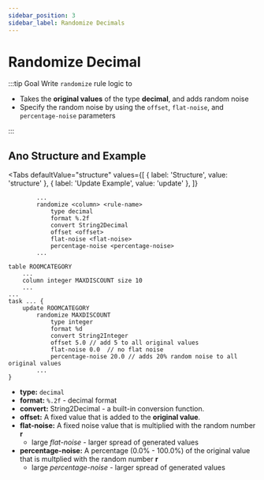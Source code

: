 ```yaml
---
sidebar_position: 3
sidebar_label: Randomize Decimals
---
```



# Randomize Decimal

:::tip Goal
Write `randomize` rule logic to

- Takes the **original values** of the type **decimal**, and adds random noise
- Specify the random noise by using the `offset`, `flat-noise`, and `percentage-noise` parameters

:::

## Ano Structure and Example

<Tabs
  defaultValue="structure"
  values={[
    { label: 'Structure', value: 'structure' },
    { label: 'Update Example', value: 'update' },
  ]}
>

<TabItem value="structure">

```ano
        ...
        randomize <column> <rule-name>
            type decimal
            format %.2f
            convert String2Decimal
            offset <offset>
            flat-noise <flat-noise>
            percentage-noise <percentage-noise>
        ...
```

</TabItem>

<TabItem value="update">

```ano
table ROOMCATEGORY
    ...
    column integer MAXDISCOUNT size 10
    ...
...
task ... {
    update ROOMCATEGORY
        randomize MAXDISCOUNT
            type integer
            format %d
            convert String2Integer
            offset 5.0 // add 5 to all original values
            flat-noise 0.0  // no flat noise
            percentage-noise 20.0 // adds 20% random noise to all original values
        ...
}
```

</TabItem>

</Tabs>

- **type:** `decimal`
- **format:** `%.2f` - decimal format
- **convert:** String2Decimal - a built-in conversion function.
- **offset:** A fixed value that is added to the **original value**.
- **flat-noise:** A fixed noise value that is multiplied with the random number **r**
  - large _flat-noise_ - larger spread of generated values
- **percentage-noise:** A percentage (0.0% - 100.0%) of the original value that is multplied with the random number **r**
  - large _percentage-noise_ - larger spread of generated values

<Noiseformula type="decimal" />

